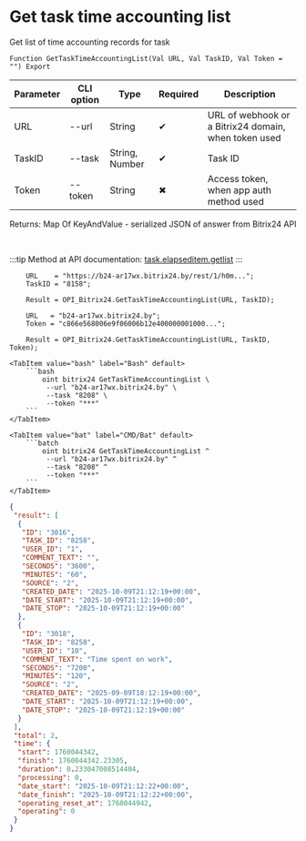 ﻿---
sidebar_position: 3
description: Get task time accounting list and other functions to work with Bitrix24 in the Open Integration Package, a free open-source integration library for 1C:Enterprise 8, OneScript and CLI
keywords: [1C, 1С, 1С:Enterprise, 1С:Enterprise 8.3, API, Integration, Services, Exchange, OneScript, CLI, Bitrix24]
---


# Get task time accounting list
 Get list of time accounting records for task



`Function GetTaskTimeAccountingList(Val URL, Val TaskID, Val Token = "") Export`

  | Parameter | CLI option | Type | Required | Description |
  |-|-|-|-|-|
  | URL | --url | String | &#x2714; | URL of webhook or a Bitrix24 domain, when token used |
  | TaskID | --task | String, Number | &#x2714; | Task ID |
  | Token | --token | String | &#x2716; | Access token, when app auth method used |

  
  Returns:  Map Of KeyAndValue - serialized JSON of answer from Bitrix24 API

<br/>

:::tip
Method at API documentation: [task.elapseditem.getlist](https://dev.1c-bitrix.ru/rest_help/tasks/task/elapseditem/getlist.php)
:::
<br/>


```bsl title="1C:Enterprise/OneScript code example"
    URL    = "https://b24-ar17wx.bitrix24.by/rest/1/h0m...";
    TaskID = "8158";

    Result = OPI_Bitrix24.GetTaskTimeAccountingList(URL, TaskID);

    URL   = "b24-ar17wx.bitrix24.by";
    Token = "c866e568006e9f06006b12e400000001000...";

    Result = OPI_Bitrix24.GetTaskTimeAccountingList(URL, TaskID, Token);
```
 

 <Tabs>
  
    <TabItem value="bash" label="Bash" default>
        ```bash
            oint bitrix24 GetTaskTimeAccountingList \
             --url "b24-ar17wx.bitrix24.by" \
             --task "8208" \
             --token "***"
        ```
    </TabItem>
  
    <TabItem value="bat" label="CMD/Bat" default>
        ```batch
            oint bitrix24 GetTaskTimeAccountingList ^
             --url "b24-ar17wx.bitrix24.by" ^
             --task "8208" ^
             --token "***"
        ```
    </TabItem>
</Tabs>


```json title="Result"
{
 "result": [
  {
   "ID": "3016",
   "TASK_ID": "8258",
   "USER_ID": "1",
   "COMMENT_TEXT": "",
   "SECONDS": "3600",
   "MINUTES": "60",
   "SOURCE": "2",
   "CREATED_DATE": "2025-10-09T21:12:19+00:00",
   "DATE_START": "2025-10-09T21:12:19+00:00",
   "DATE_STOP": "2025-10-09T21:12:19+00:00"
  },
  {
   "ID": "3018",
   "TASK_ID": "8258",
   "USER_ID": "10",
   "COMMENT_TEXT": "Time spent on work",
   "SECONDS": "7200",
   "MINUTES": "120",
   "SOURCE": "2",
   "CREATED_DATE": "2025-09-09T18:12:19+00:00",
   "DATE_START": "2025-10-09T21:12:19+00:00",
   "DATE_STOP": "2025-10-09T21:12:19+00:00"
  }
 ],
 "total": 2,
 "time": {
  "start": 1760044342,
  "finish": 1760044342.23305,
  "duration": 0.233047008514404,
  "processing": 0,
  "date_start": "2025-10-09T21:12:22+00:00",
  "date_finish": "2025-10-09T21:12:22+00:00",
  "operating_reset_at": 1760044942,
  "operating": 0
 }
}
```
